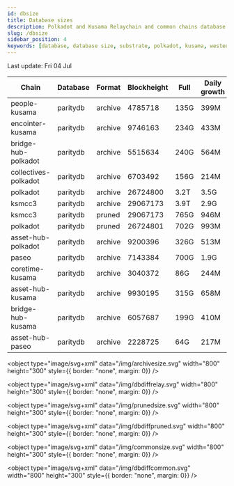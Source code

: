 ```yaml
---
id: dbsize
title: Database sizes
description: Polkadot and Kusama Relaychain and common chains database sizes
slug: /dbsize
sidebar_position: 4
keywords: [database, database size, substrate, polkadot, kusama, westend]
---
```



Last update: Fri 04 Jul

| Chain    | Database   | Format | Blockheight | Full         | Daily growth |
| ------------------------| ----------- | -------- | ------- | ---------- | ----- | 
| people-kusama | paritydb | archive | 4785718 | 135G | 399M |
| encointer-kusama | paritydb | archive | 9746163 | 234G | 433M |
| bridge-hub-polkadot | paritydb | archive | 5515634 | 240G | 564M |
| collectives-polkadot | paritydb | archive | 6703492 | 156G | 214M |
| polkadot | paritydb | archive | 26724800 | 3.2T | 3.5G |
| ksmcc3 | paritydb | archive | 29067173 | 3.9T | 2.9G |
| ksmcc3 | paritydb | pruned | 29067173 | 765G | 946M |
| polkadot | paritydb | pruned | 26724801 | 702G | 993M |
| asset-hub-polkadot | paritydb | archive | 9200396 | 326G | 513M |
| paseo | paritydb | archive | 7143384 | 700G | 1.9G |
| coretime-kusama | paritydb | archive | 3040372 | 86G | 244M |
| asset-hub-kusama | paritydb | archive | 9930195 | 315G | 658M |
| bridge-hub-kusama | paritydb | archive | 6057687 | 199G | 410M |
| asset-hub-paseo | paritydb | archive | 2228725 | 64G | 217M |
<object type="image/svg+xml" data="/img/archivesize.svg" width="800" height="300" style={{ border: "none", margin: 0}} />

<object type="image/svg+xml" data="/img/dbdiffrelay.svg" width="800" height="300" style={{ border: "none", margin: 0}} />

<object type="image/svg+xml" data="/img/prunedsize.svg" width="800" height="300" style={{ border: "none", margin: 0}} />

<object type="image/svg+xml" data="/img/dbdiffpruned.svg" width="800" height="300" style={{ border: "none", margin: 0}} />

<object type="image/svg+xml" data="/img/commonsize.svg" width="800" height="300" style={{ border: "none", margin: 0}} />

<object type="image/svg+xml" data="/img/dbdiffcommon.svg" width="800" height="300" style={{ border: "none", margin: 0}} />

